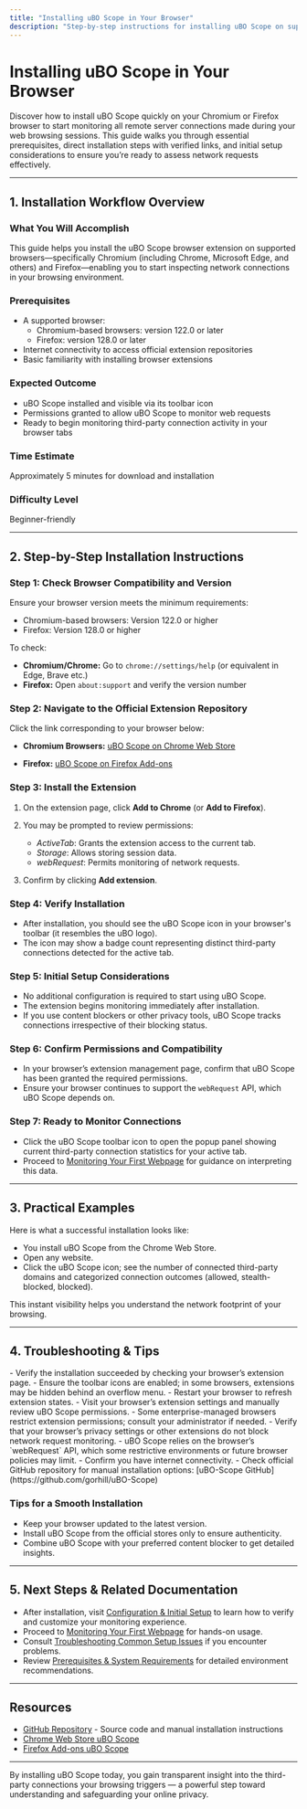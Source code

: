 ```yaml
---
title: "Installing uBO Scope in Your Browser"
description: "Step-by-step instructions for installing uBO Scope on supported browsers (Chromium and Firefox) with direct links to official extension repositories. Covers essential prerequisites and addresses initial setup, ensuring users are ready to begin monitoring network requests."
---
```


# Installing uBO Scope in Your Browser

Discover how to install uBO Scope quickly on your Chromium or Firefox browser to start monitoring all remote server connections made during your web browsing sessions. This guide walks you through essential prerequisites, direct installation steps with verified links, and initial setup considerations to ensure you’re ready to assess network requests effectively.

---

## 1. Installation Workflow Overview

### What You Will Accomplish
This guide helps you install the uBO Scope browser extension on supported browsers—specifically Chromium (including Chrome, Microsoft Edge, and others) and Firefox—enabling you to start inspecting network connections in your browsing environment.

### Prerequisites
- A supported browser:
  - Chromium-based browsers: version 122.0 or later
  - Firefox: version 128.0 or later
- Internet connectivity to access official extension repositories
- Basic familiarity with installing browser extensions

### Expected Outcome
- uBO Scope installed and visible via its toolbar icon
- Permissions granted to allow uBO Scope to monitor web requests
- Ready to begin monitoring third-party connection activity in your browser tabs

### Time Estimate
Approximately 5 minutes for download and installation

### Difficulty Level
Beginner-friendly

---

## 2. Step-by-Step Installation Instructions

### Step 1: Check Browser Compatibility and Version

Ensure your browser version meets the minimum requirements:
- Chromium-based browsers: Version 122.0 or higher
- Firefox: Version 128.0 or higher

To check:
- **Chromium/Chrome:** Go to `chrome://settings/help` (or equivalent in Edge, Brave etc.)
- **Firefox:** Open `about:support` and verify the version number


### Step 2: Navigate to the Official Extension Repository

Click the link corresponding to your browser below:

- **Chromium Browsers:** [uBO Scope on Chrome Web Store](https://chromewebstore.google.com/detail/ubo-scope/bbdpgcaljkaaigfcomhidmneffjjjfgp)

- **Firefox:** [uBO Scope on Firefox Add-ons](https://addons.mozilla.org/firefox/addon/ubo-scope/)


### Step 3: Install the Extension

1. On the extension page, click **Add to Chrome** (or **Add to Firefox**).
2. You may be prompted to review permissions:
   - *ActiveTab*: Grants the extension access to the current tab.
   - *Storage*: Allows storing session data.
   - *webRequest*: Permits monitoring of network requests.

3. Confirm by clicking **Add extension**.


### Step 4: Verify Installation

- After installation, you should see the uBO Scope icon in your browser's toolbar (it resembles the uBO logo).
- The icon may show a badge count representing distinct third-party connections detected for the active tab.


### Step 5: Initial Setup Considerations

- No additional configuration is required to start using uBO Scope.
- The extension begins monitoring immediately after installation.
- If you use content blockers or other privacy tools, uBO Scope tracks connections irrespective of their blocking status.


### Step 6: Confirm Permissions and Compatibility

- In your browser’s extension management page, confirm that uBO Scope has been granted the required permissions.
- Ensure your browser continues to support the `webRequest` API, which uBO Scope depends on.


### Step 7: Ready to Monitor Connections

- Click the uBO Scope toolbar icon to open the popup panel showing current third-party connection statistics for your active tab.
- Proceed to [Monitoring Your First Webpage](/guides/getting-started/first-inspection) for guidance on interpreting this data.

---

## 3. Practical Examples

Here is what a successful installation looks like:

- You install uBO Scope from the Chrome Web Store.
- Open any website.
- Click the uBO Scope icon; see the number of connected third-party domains and categorized connection outcomes (allowed, stealth-blocked, blocked).

This instant visibility helps you understand the network footprint of your browsing.

---

## 4. Troubleshooting & Tips

<AccordionGroup title="Common Installation Issues and Solutions">
<Accordion title="uBO Scope Icon Does Not Appear After Installation">
- Verify the installation succeeded by checking your browser’s extension page.
- Ensure the toolbar icons are enabled; in some browsers, extensions may be hidden behind an overflow menu.
- Restart your browser to refresh extension states.
</Accordion>
<Accordion title="Permissions Not Granted or Prompt Not Displayed">
- Visit your browser’s extension settings and manually review uBO Scope permissions.
- Some enterprise-managed browsers restrict extension permissions; consult your administrator if needed.
</Accordion>
<Accordion title="Extension Not Working on Specific Websites">
- Verify that your browser’s privacy settings or other extensions do not block network request monitoring.
- uBO Scope relies on the browser’s `webRequest` API, which some restrictive environments or future browser policies may limit.
</Accordion>
<Accordion title="Installation Fails or Repository Unavailable">
- Confirm you have internet connectivity.
- Check official GitHub repository for manual installation options: [uBO-Scope GitHub](https://github.com/gorhill/uBO-Scope)
</Accordion>
</AccordionGroup>

### Tips for a Smooth Installation

- Keep your browser updated to the latest version.
- Install uBO Scope from the official stores only to ensure authenticity.
- Combine uBO Scope with your preferred content blocker to get detailed insights.

---

## 5. Next Steps & Related Documentation

- After installation, visit [Configuration & Initial Setup](/getting-started/first-steps-usage/configuration-and-initial-setup) to learn how to verify and customize your monitoring experience.
- Proceed to [Monitoring Your First Webpage](/guides/getting-started/first-inspection) for hands-on usage.
- Consult [Troubleshooting Common Setup Issues](/getting-started/first-steps-usage/troubleshooting-common-issues) if you encounter problems.
- Review [Prerequisites & System Requirements](/getting-started/setup-installation/prerequisites-and-requirements) for detailed environment recommendations.

---

## Resources

- [GitHub Repository](https://github.com/gorhill/uBO-Scope) - Source code and manual installation instructions
- [Chrome Web Store uBO Scope](https://chromewebstore.google.com/detail/ubo-scope/bbdpgcaljkaaigfcomhidmneffjjjfgp)
- [Firefox Add-ons uBO Scope](https://addons.mozilla.org/firefox/addon/ubo-scope/)


---

By installing uBO Scope today, you gain transparent insight into the third-party connections your browsing triggers — a powerful step toward understanding and safeguarding your online privacy.